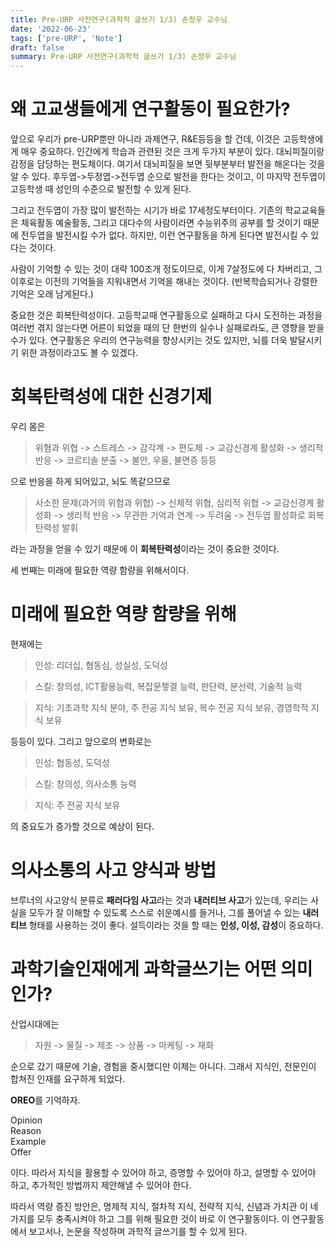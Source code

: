 ```yaml
---
title: Pre-URP 사전연구(과학적 글쓰기 1/3) 손정우 교수님
date: '2022-06-23'
tags: ['pre-URP', 'Note']
draft: false
summary: Pre-URP 사전연구(과학적 글쓰기 1/3) 손정우 교수님
---
```


# 왜 고교생들에게 연구활동이 필요한가?
앞으로 우리가 pre-URP뿐만 아니라 과제연구, R&E등등을 할 건데, 이것은 고등학생에게 매우 중요하다.
인간에게 학습과 관련된 것은 크게 두가지 부분이 있다. 
대뇌피질이랑 감정을 담당하는 편도체이다. 여기서 대뇌피질을 보면 뒷부분부터 발전을 해온다는 것을 알 수 있다.  후두엽->두정엽->전두엽 순으로 발전을 한다는 것이고, 이 마지막 전두엽이 고등학생 때 성인의 수준으로 발전할 수 있게 된다.

그리고 전두엽이 가장 많이 발전하는 시기가 바로 17세정도부터이다. 
기존의 학교교육들은 체육활동 예술활동, 그리고 대다수의 사람이라면 수능위주의 공부를 할 것이기 때문에 전두엽을 발전시킬 수가 없다. 하지만, 이런 연구활동을 하게 된다면 발전시킬 수 있다는 것이다. 

사람이 기억할 수 있는 것이 대략 100조개 정도이므로, 이게 7살정도에 다 차버리고, 그 이후로는 이전의 기억들을 지워내면서 기억을 해내는 것이다. (반복학습되거나 강렬한 기억은 오래 남게된다.) 

중요한 것은 회복탄력성이다. 고등학교때 연구활동으로 실패하고 다시 도전하는 과정을 여러번 겪지 않는다면 어른이 되었을 때의 단 한번의 실수나 실패로라도, 큰 영향을 받을 수가 있다. 연구활동은 우리의 연구능력을 향상시키는 것도 있지만, 뇌를 더욱 발달시키기 위한 과정이라고도 볼 수 있겠다.

# 회복탄력성에 대한 신경기제
우리 몸은 
> 위혐과 위협 -> 스트레스 -> 감각계 -> 편도체 -> 교감신경계 활성화 -> 생리적 반응 -> 코르티솔 분출 -> 불안, 우울, 불면증 등등 

으로 반응을 하게 되어있고, 뇌도 똑같으므로
> 사소한 문제(과거의 위험과 위협) -> 신체적 위협, 심리적 위협 -> 교감신경계 활성화 -> 생리적 반응 -> 무관한 기억과 연계 -> 두려움 -> 전두엽 활성화로 회복탄력성 발휘

라는 과정을 얻을 수 있기 때문에 이 **회복탄력성**이라는 것이 중요한 것이다.

세 번째는 미래에 필요한 역량 함량을 위해서이다.

# 미래에 필요한 역량 함량을 위해
현재에는 
> 인성: 리더십, 협동심, 성실성, 도덕성

> 스킬: 창의성, ICT활용능력, 복잡문젷결 능력, 판단력, 분선력, 기술적 능력

> 지식: 기초과학 지식 분야, 주 전공 지식 보유, 복수 전공 지식 보유, 경영학적 지식 보유

등등이 있다. 그리고 앞으로의 변화로는 

> 인성: 협동성, 도덕성

> 스킬: 창의성, 의사소통 능력

> 지식: 주 전공 지식 보유

의 중요도가 증가할 것으로 예상이 된다.

# 의사소통의 사고 양식과 방법
브루너의 사고양식 분류로 **패러다임 사고**라는 것과 **내러티브 사고**가 있는데,
우리는 사실을 모두가 잘 이해할 수 있도록 스스로 쉬운예시를 들거나, 그를 풀어낼 수 있는 **내러티브** 형태를 사용하는 것이 좋다. 설득이라는 것을 할 때는 **인성, 이성, 감성**이 중요하다. 

# 과학기술인재에게 과학글쓰기는 어떤 의미인가?
산업시대에는
> 자원 -> 물질 -> 제조 -> 상품 -> 마케팅 -> 재화

순으로 갔기 때문에 기술, 경험을 중시했디만 이제는 아니다.
그래서 지식인, 전문인이 합쳐진 인재를 요구하게 되었다.

**OREO**를 기억하자.

Opinion  
Reason  
Example  
Offer  

이다. 따라서 지식을 활용할 수 있어야 하고, 증명할 수 있어야 하고, 설명할 수 있어야 하고, 추가적인 방법까지 제안해낼 수 있어야 한다.

따라서 역량 증진 방안은, 명제적 지식, 절차적 지식, 전략적 지식, 신념과 가치관 이 네가지를 모두 충족시켜야 하고 그를 위해 필요한 것이 바로 이 연구활동이다. 이 연구활동에서 보고서나, 논문을 작성하며 과학적 글쓰기를 할 수 있게 된다.